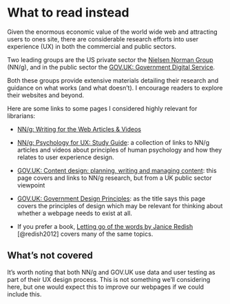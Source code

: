 # What to read instead {#sec-what-to-read-instead}

Given the enormous economic value of the world wide web and attracting users to ones site, there are considerable research efforts into user experience (UX) in both the commercial and public sectors.

Two leading groups are the US private sector the [Nielsen Norman Group](https://www.nngroup.com/){target="_blank"} (NN/g), and in the public sector the [GOV.UK: Government Digital Service](https://www.gov.uk/government/organisations/government-digital-service).

Both these groups provide extensive materials detailing their research and guidance on what works (and what doesn't). I encourage readers to explore their websites and beyond.

Here are some links to some pages I considered highly relevant for librarians:

-   [NN/g: Writing for the Web Articles & Videos](https://www.nngroup.com/topic/writing-web/){.uri}

<!-- -->

-   [NN/g: Psychology for UX: Study Guide](https://www.nngroup.com/articles/psychology-study-guide/){.uri}: a collection of links to NN/g articles and videos about principles of human psychology and how they relates to user experience design.

-   [GOV.UK: Content design: planning, writing and managing content](https://www.gov.uk/guidance/content-design/writing-for-gov-uk){.uri}: this page covers and links to NN/g research, but from a UK public sector viewpoint

-   [GOV.UK: Government Design Principles](https://www.gov.uk/guidance/government-design-principles){.uri}: as the title says this page covers the principles of design which may be relevant for thinking about whether a webpage needs to exist at all.

-   If you prefer a book, [Letting go of the words by Janice Redish](https://southampton.on.worldcat.org/oclc/798674328) [@redish2012] covers many of the same topics.

## What's not covered

It's worth noting that both NN/g and GOV.UK use data and user testing as part of their UX design process. This is not something we'll considering here, but one would expect this to improve our webpages if we could include this.
